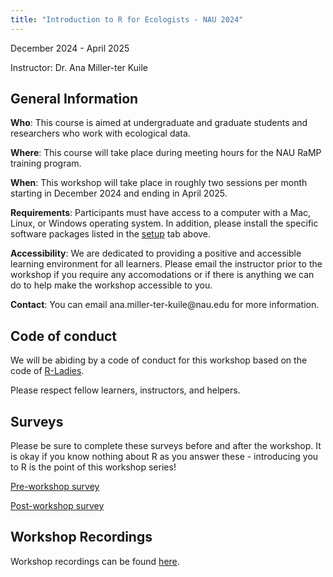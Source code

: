 ```yaml
---
title: "Introduction to R for Ecologists - NAU 2024"
---
```


December 2024 - April 2025

Instructor: Dr. Ana Miller-ter Kuile

## General Information

**Who**: This course is aimed at undergraduate and graduate students and researchers who work with ecological data.

**Where**: This course will take place during meeting hours for the NAU RaMP training program.

**When**: This workshop will take place in roughly two sessions per month starting in December 2024 and ending in April 2025.

**Requirements**: Participants must have access to a computer with a Mac, Linux, or Windows operating system. In addition, please install the specific software packages listed in the [setup](https://anamtk.github.io/NAU_R_Workshop2024/setup.html) tab above.

**Accessibility**: We are dedicated to providing a positive and accessible learning environment for all learners. Please email the instructor prior to the workshop if you require any accomodations or if there is anything we can do to help make the workshop accessible to you.

**Contact**: You can email ana.miller-ter-kuile\@nau.edu for more information.

## Code of conduct

We will be abiding by a code of conduct for this workshop based on the code of [R-Ladies](https://rladies.org/code-of-conduct/).

Please respect fellow learners, instructors, and helpers.

## Surveys

Please be sure to complete these surveys before and after the workshop. It is okay if you know nothing about R as you answer these - introducing you to R is the point of this workshop series!

[Pre-workshop survey](https://forms.gle/VnFLVtXZuaFNdW1D7)

[Post-workshop survey](https://docs.google.com/forms/d/e/1FAIpQLSedJwKHRsBX5Oj0oJdT5cHz9FrSDG2Z81R5vzjrTn6FCaKgnQ/viewform?usp=sf_link)

## Workshop Recordings

Workshop recordings can be found [here](https://drive.google.com/drive/folders/1s2UWqOEVy8qtcPhhlYrTKzfXp7lXgwDc?usp=drive_link).
